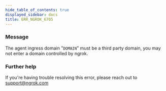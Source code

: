 ```yaml
---
hide_table_of_contents: true
displayed_sidebar: docs
title: ERR_NGROK_6705
---
```


### Message

The agent ingress domain "`DOMAIN`" must be a third party domain, you may not enter a domain controlled by ngrok.

### Further help

If you're having trouble resolving this error, please reach out to [support@ngrok.com](mailto:support@ngrok.com?subject=Help%20with%20ERR_NGROK_6705)
